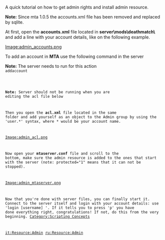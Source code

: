 {{Resource page}}
A quick tutorial on how to get admin rights and install admin resource.

<section name="MTA 1.0.0 and lower" class="server" show="false">
'''Note:''' Since mta 1.0.5 the accounts.xml file has been removed and replaced by sqlite.

At first, open the '''accounts.xml''' file located in '''server\mods\deathmatch\''' and add a line with your account details, like on the following example.

[[/Image:admin_accounts.png.md|Image:admin_accounts.png]]
</section>

To add an account in '''MTA {{padleft:|3|{{Current Version|full}}}}''' use the following command in the server

'''Note:''' The server needs to run for this action
<code>
addaccount <username> <password>
</syntaxhighlight>

'''Note:''' Server should not be running when you are editing the acl file below

Then you open the '''acl.xml''' file located in the same folder and add yourself as an object to the Admin group by using the 'user.*' syntax, where * would be your account name.

[[/Image:admin_acl.png.md|Image:admin_acl.png]]


Now open your '''mtaserver.conf''' file and scroll to the bottom, make sure the admin resource is added to the ones that start with the server (note: protected="1" means that it can not be stopped).

[[/Image:admin_mtaserver.png.md|Image:admin_mtaserver.png]]


Now that you're done with server files, you can finally start it. Connect to the server itself and login with your account details: use 'login [username] <password>'. If it tells you to press 'p' you have done everything right, congratulations! If not, do this from the very beginning.
[[/Category:Scripting Concepts.md|Category:Scripting Concepts]]

[[/it:Resource:Admin.md|it:Resource:Admin]]
[[/ru:Resource:Admin.md|ru:Resource:Admin]]